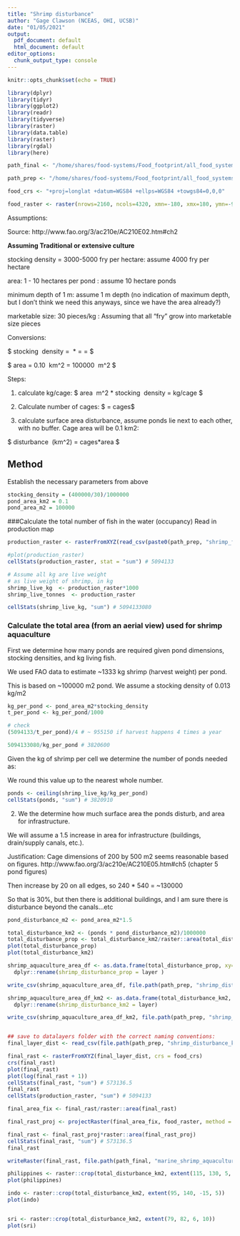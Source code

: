 ```yaml
---
title: "Shrimp disturbance"
author: "Gage Clawson (NCEAS, OHI, UCSB)"
date: "01/05/2021"
output:
  pdf_document: default
  html_document: default
editor_options:
  chunk_output_type: console
---
```


```r
knitr::opts_chunk$set(echo = TRUE)
```

```r
library(dplyr)
library(tidyr)
library(ggplot2)
library(readr)
library(tidyverse)
library(raster)
library(data.table)
library(raster)
library(rgdal)
library(here)

path_final <- "/home/shares/food-systems/Food_footprint/all_food_systems/datalayers"

path_prep <- "/home/shares/food-systems/Food_footprint/all_food_systems/dataprep/aquaculture/marine/shrimp/"

food_crs <- "+proj=longlat +datum=WGS84 +ellps=WGS84 +towgs84=0,0,0"

food_raster <- raster(nrows=2160, ncols=4320, xmn=-180, xmx=180, ymn=-90, ymx=90)

```

Assumptions: 

Source: http://www.fao.org/3/ac210e/AC210E02.htm#ch2

**Assuming Traditional or extensive culture**

stocking density = 3000-5000 fry per hectare: assume 4000 fry per hectare 

area: 1 - 10 hectares per pond : assume 10 hectare ponds 

minimum depth of 1 m: assume 1 m depth (no indication of maximum depth, but I don't think we need this anyways, since we have the area already?)

marketable size: 30 pieces/kg : Assuming that all "fry" grow into marketable size pieces 

Conversions: 

$ stocking \ density = \frac{400000 \ fry}{km2} \ *  \frac{1 kg }{30 \ pieces\ (or fry)} = \frac{13333.33 kg}{km^2} = \frac{0.0133 kg}{m^2} $ 

$ area = 0.10\  km^2 = 100000 \ m^2 $ 


Steps: 

1. calculate kg/cage:
   $ area \ m^2 * stocking\  density \frac{kg}{m^2} = kg/cage $
2. Calculate number of cages:
   $ \frac{FAO \ production \ raster \ (kg)}{kg / cage} = cages$

3. calculate surface area disturbance, assume ponds lie next to each other, with no buffer. Cage area will be 0.1 km2:

  $ disturbance \ (km^2) = cages*area $
  

## Method 

Establish the necessary parameters from above
```r

stocking_density = (400000/30)/1000000
pond_area_km2 = 0.1
pond_area_m2 = 100000

```

###Calculate the total number of fish in the water (occupancy)
Read in production map

```r
production_raster <- rasterFromXYZ(read_csv(paste0(path_prep, "shrimp_farm.csv")), crs = food_crs) 

#plot(production_raster)
cellStats(production_raster, stat = "sum") # 5094133

```

```r
# Assume all kg are live weight 
# as live weight of shrimp, in kg
shrimp_live_kg  <- production_raster*1000
shrimp_live_tonnes  <- production_raster

cellStats(shrimp_live_kg, "sum") # 5094133080
```


### Calculate the total area (from an aerial view) used for shrimp aquaculture

First we determine how many ponds are required given pond dimensions, stocking densities, and kg living fish. 

We used FAO data to estimate ~1333 kg shrimp (harvest weight) per pond.

This is based on ~100000 m2 pond.  We assume a stocking density of 0.013 kg/m2

```r

kg_per_pond <- pond_area_m2*stocking_density
t_per_pond <- kg_per_pond/1000

# check
(5094133/t_per_pond)/4 # ~ 955150 if harvest happens 4 times a year

5094133080/kg_per_pond # 3820600

```

Given the kg of shrimp per cell we determine the number of ponds needed as:

We round this value up to the nearest whole number.

```r

ponds <- ceiling(shrimp_live_kg/kg_per_pond)
cellStats(ponds, "sum") # 3820910

```

2. We the determine how much surface area the ponds disturb, and area for infrastructure.

We will assume a 1.5 increase in area for infrastructure (buildings, drain/supply canals, etc.). 

Justification: 
Cage dimensions of 200 by 500 m2 seems reasonable based on figures. http://www.fao.org/3/ac210e/AC210E05.htm#ch5 (chapter 5 pond figures)

Then increase by 20 on all edges, so 240 * 540 = ~130000

So that is 30%, but then there is additional buildings, and I am sure there is disturbance beyond the canals…etc

```r
pond_disturbance_m2 <- pond_area_m2*1.5

total_disturbance_km2 <- (ponds * pond_disturbance_m2)/1000000
total_disturbance_prop <- total_disturbance_km2/raster::area(total_disturbance_km2)
plot(total_disturbance_prop)
plot(total_disturbance_km2)

shrimp_aquaculture_area_df <- as.data.frame(total_disturbance_prop, xy=TRUE) %>% 
  dplyr::rename(shrimp_disturbance_prop = layer )

write_csv(shrimp_aquaculture_area_df, file.path(path_prep, "shrimp_disturbance_prop.csv"))

shrimp_aquaculture_area_df_km2 <- as.data.frame(total_disturbance_km2, xy = TRUE) %>%
  dplyr::rename(shrimp_disturbance_km2 = layer)

write_csv(shrimp_aquaculture_area_df_km2, file.path(path_prep, "shrimp_disturbance_km2.csv"))


## save to datalayers folder with the correct naming conventions: 
final_layer_dist <- read_csv(file.path(path_prep, "shrimp_disturbance_km2.csv"))

final_rast <- rasterFromXYZ(final_layer_dist, crs = food_crs)
crs(final_rast)
plot(final_rast)
plot(log(final_rast + 1))
cellStats(final_rast, "sum") # 573136.5
final_rast
cellStats(production_raster, "sum") # 5094133

final_area_fix <- final_rast/raster::area(final_rast)

final_rast_proj <- projectRaster(final_area_fix, food_raster, method = "ngb")

final_rast <- final_rast_proj*raster::area(final_rast_proj)
cellStats(final_rast, "sum") # 573136.5
final_rast

writeRaster(final_rast, file.path(path_final, "marine_shrimp_aquaculture_meat_disturbance.tif"), overwrite = TRUE)
```


```r
philippines <- raster::crop(total_disturbance_km2, extent(115, 130, 5, 20))
plot(philippines)

indo <- raster::crop(total_disturbance_km2, extent(95, 140, -15, 5))
plot(indo)


sri <- raster::crop(total_disturbance_km2, extent(79, 82, 6, 10))
plot(sri)
```

  


